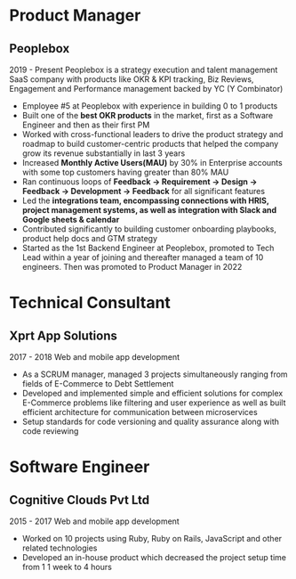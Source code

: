 # **Product Manager**
## **Peoplebox**
2019 - Present
Peoplebox is a strategy execution and talent management SaaS company with products like OKR & KPI tracking, Biz Reviews, Engagement and Performance management backed by YC (Y Combinator)
- Employee #5 at Peoplebox with experience in building 0 to 1 products
- Built one of the **best OKR products** in the market, first as a Software Engineer and then as their first PM
- Worked with cross-functional leaders to drive the product strategy and roadmap to build customer-centric products that helped the company grow its revenue substantially in last 3 years
- Increased **Monthly Active Users(MAU)** by 30% in Enterprise accounts with some top customers having greater than 80% MAU
- Ran continuous loops of **Feedback -> Requirement -> Design -> Feedback -> Development -> Feedback** for all significant features
- Led the **integrations team, encompassing connections with HRIS, project management systems, as well as integration with Slack and Google sheets & calendar**
- Contributed significantly to building customer onboarding playbooks, product help docs and GTM strategy
- Started as the 1st Backend Engineer at Peoplebox, promoted to Tech Lead within a year of joining and thereafter managed a team of 10 engineers. Then was promoted to Product Manager in 2022

# **Technical Consultant**
## **Xprt App Solutions**
2017 - 2018
Web and mobile app development
- As a SCRUM manager, managed 3 projects simultaneously ranging from fields of E-Commerce to Debt Settlement
- Developed and implemented simple and efficient solutions for complex E-Commerce problems like filtering and user experience as well as built efficient architecture for communication between microservices
- Setup standards for code versioning and quality assurance along with code reviewing

# **Software Engineer**
## **Cognitive Clouds Pvt Ltd**
2015 - 2017
Web and mobile app development
- Worked on 10 projects using Ruby, Ruby on Rails, JavaScript and other related technologies
- Developed an in-house product which decreased the project setup time from 1 1 week to 4 hours
